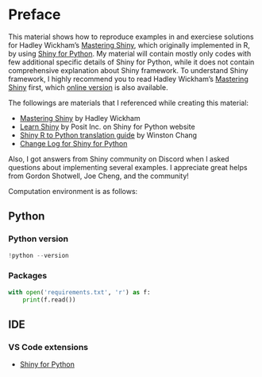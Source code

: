 # Preface {.unnumbered}

This material shows how to reproduce examples in and exerciese solutions for Hadley Wickham's [Mastering Shiny](https://www.oreilly.com/library/view/mastering-shiny/9781492047377/), which originally implemented in R, by using [Shiny for Python](https://shiny.posit.co/py/). My material will contain mostly only codes with few additional specific details of Shiny for Python, while it does not contain comprehensive explanation about Shiny framework. To understand Shiny framework, I highly recommend you to read Hadley Wickham's [Mastering Shiny](https://www.oreilly.com/library/view/mastering-shiny/9781492047377/) first, which [online version](https://mastering-shiny.org) is also available.

The followings are materials that I referenced while creating this material:

- [Mastering Shiny](https://mastering-shiny.org) by Hadley Wickham
- [Learn Shiny](https://shiny.posit.co/py/docs/overview.html) by Posit Inc. on Shiny for Python website
- [Shiny R to Python translation guide](https://gist.github.com/wch/616934a6fe57636434154c112ac8a718) by Winston Chang
- [Change Log for Shiny for Python](https://github.com/posit-dev/py-shiny/blob/main/CHANGELOG.md)

Also, I got answers from Shiny community on Discord when I asked questions about implementing several examples. I appreciate great helps from Gordon Shotwell, Joe Cheng, and the community!

Computation environment is as follows:

## Python

### Python version

```python
!python --version
```

### Packages

```python
with open('requirements.txt', 'r') as f:
    print(f.read())
```


## IDE

### VS Code extensions

- [Shiny for Python](https://marketplace.visualstudio.com/items?itemName=posit.shiny-python)

